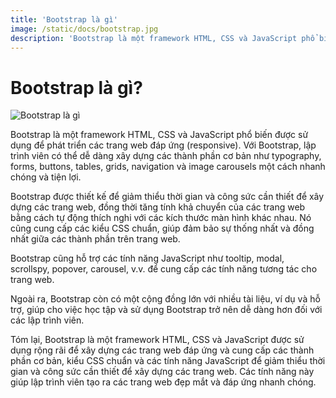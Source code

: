 ```yaml
---
title: 'Bootstrap là gì'
image: /static/docs/bootstrap.jpg
description: 'Bootstrap là một framework HTML, CSS và JavaScript phổ biến được sử dụng để phát triển các trang web đáp ứng (responsive).'
---
```


# Bootstrap là gì?

![Bootstrap là gì](/static/docs/bootstrap.jpg)

Bootstrap là một framework HTML, CSS và JavaScript phổ biến được sử dụng để phát triển các trang web đáp ứng (responsive). Với Bootstrap, lập trình viên có thể dễ dàng xây dựng các thành phần cơ bản như typography, forms, buttons, tables, grids, navigation và image carousels một cách nhanh chóng và tiện lợi.

Bootstrap được thiết kế để giảm thiểu thời gian và công sức cần thiết để xây dựng các trang web, đồng thời tăng tính khả chuyển của các trang web bằng cách tự động thích nghi với các kích thước màn hình khác nhau. Nó cũng cung cấp các kiểu CSS chuẩn, giúp đảm bảo sự thống nhất và đồng nhất giữa các thành phần trên trang web.

Bootstrap cũng hỗ trợ các tính năng JavaScript như tooltip, modal, scrollspy, popover, carousel, v.v. để cung cấp các tính năng tương tác cho trang web.

Ngoài ra, Bootstrap còn có một cộng đồng lớn với nhiều tài liệu, ví dụ và hỗ trợ, giúp cho việc học tập và sử dụng Bootstrap trở nên dễ dàng hơn đối với các lập trình viên.

Tóm lại, Bootstrap là một framework HTML, CSS và JavaScript được sử dụng rộng rãi để xây dựng các trang web đáp ứng và cung cấp các thành phần cơ bản, kiểu CSS chuẩn và các tính năng JavaScript để giảm thiểu thời gian và công sức cần thiết để xây dựng các trang web. Các tính năng này giúp lập trình viên tạo ra các trang web đẹp mắt và đáp ứng nhanh chóng.
